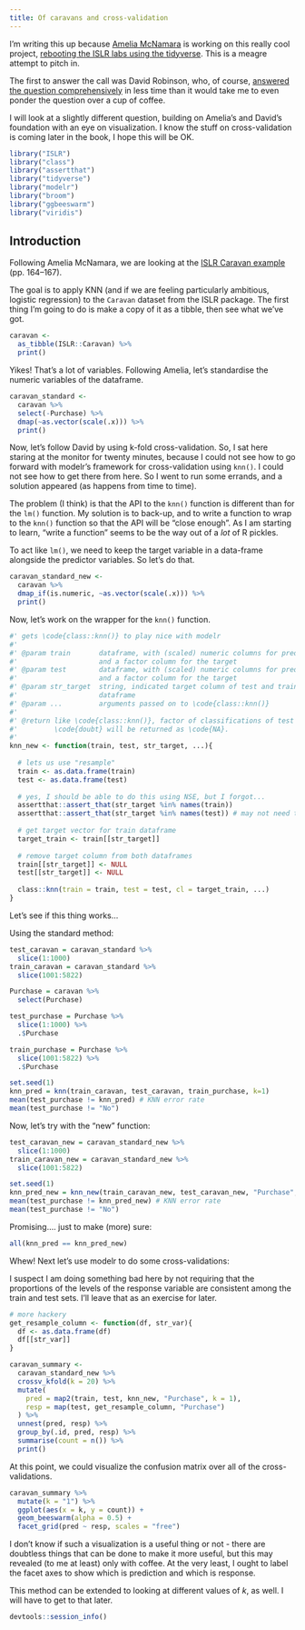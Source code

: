 ```yaml
---
title: Of caravans and cross-validation
---
```


I'm writing this up because [Amelia McNamara](https://github.com/AmeliaMN/tidy-islr) is working on this really cool project, [rebooting the ISLR labs using the tidyverse](https://github.com/SmithCollege-SDS/tidy-islr). This is a meagre attempt to pitch in.

The first to answer the call was David Robinson, who, of course, [answered the question comprehensively](http://stackoverflow.com/questions/39536056/tidy-method-of-testing-model-parameters) in less time than it would take me to even ponder the question over a cup of coffee.

I will look at a slightly different question, building on Amelia's and David's foundation with an eye on visualization. I know the stuff on cross-validation is coming later in the book, I hope this will be OK. 


```r
library("ISLR")
library("class")
library("assertthat")
library("tidyverse")
library("modelr")
library("broom")
library("ggbeeswarm")
library("viridis")
```

## Introduction

Following Amelia McNamara, we are looking at the [ISLR Caravan example](https://github.com/AmeliaMN/tidy-islr/blob/master/lab3/lab3.Rmd) (pp. 164--167).

The goal is to apply KNN (and if we are feeling particularly ambitious, logistic regression) to the `Caravan` dataset from the ISLR package. The first thing I'm going to do is make a copy of it as a tibble, then see what we've got.

```r
caravan <- 
  as_tibble(ISLR::Caravan) %>%
  print()
```

Yikes! That's a lot of variables. Following Amelia, let's standardise the numeric variables of the dataframe. 

```r
caravan_standard <- 
  caravan %>%
  select(-Purchase) %>%
  dmap(~as.vector(scale(.x))) %>%
  print() 
```

Now, let's follow David by using k-fold cross-validation. So, I sat here staring at the monitor for twenty minutes, because I could not see how to go forward with modelr's framework for cross-validation using `knn()`. I could not see how to get there from here. So I went to run some errands, and a solution appeared (as happens from time to time).

The problem (I think) is that the API to the `knn()` function is different than for the `lm()` function. My solution is to back-up, and to write a function to wrap to the `knn()` function so that the API will be "close enough". As I am starting to learn, "write a function" seems to be the way out of a *lot* of R pickles.

To act like `lm()`, we need to keep the target variable in a data-frame alongside the predictor variables. So let's do that.

```r
caravan_standard_new <- 
  caravan %>%
  dmap_if(is.numeric, ~as.vector(scale(.x))) %>%
  print() 
```

Now, let's work on the wrapper for the `knn()` function.

```r
#' gets \code{class::knn()} to play nice with modelr
#'
#' @param train       dataframe, with (scaled) numeric columns for predictors
#'                    and a factor column for the target
#' @param test        dataframe, with (scaled) numeric columns for predictors
#'                    and a factor column for the target
#' @param str_target  string, indicated target column of test and train
#'                    dataframe
#' @param ...         arguments passed on to \code{class::knn()}
#'
#' @return like \code{class::knn()}, factor of classifications of test set. 
#'         \code{doubt} will be returned as \code{NA}.
#'
knn_new <- function(train, test, str_target, ...){
  
  # lets us use "resample"
  train <- as.data.frame(train)
  test <- as.data.frame(test)
  
  # yes, I should be able to do this using NSE, but I forgot...
  assertthat::assert_that(str_target %in% names(train))
  assertthat::assert_that(str_target %in% names(test)) # may not need this
  
  # get target vector for train dataframe
  target_train <- train[[str_target]]
  
  # remove target column from both dataframes
  train[[str_target]] <- NULL
  test[[str_target]] <- NULL
  
  class::knn(train = train, test = test, cl = target_train, ...)
}
```

Let's see if this thing works...

Using the standard method:

```r
test_caravan = caravan_standard %>%
  slice(1:1000)
train_caravan = caravan_standard %>%
  slice(1001:5822)

Purchase = caravan %>%
  select(Purchase)

test_purchase = Purchase %>%
  slice(1:1000) %>%
  .$Purchase

train_purchase = Purchase %>%
  slice(1001:5822) %>%
  .$Purchase
```

```r
set.seed(1)
knn_pred = knn(train_caravan, test_caravan, train_purchase, k=1)
mean(test_purchase != knn_pred) # KNN error rate
mean(test_purchase != "No")  
```

Now, let's try with the "new" function:

```r
test_caravan_new = caravan_standard_new %>%
  slice(1:1000)
train_caravan_new = caravan_standard_new %>%
  slice(1001:5822)

set.seed(1)
knn_pred_new = knn_new(train_caravan_new, test_caravan_new, "Purchase", k=1)
mean(test_purchase != knn_pred_new) # KNN error rate
mean(test_purchase != "No") 
```

Promising.... just to make (more) sure:

```r
all(knn_pred == knn_pred_new)
```

Whew! Next let's use modelr to do some cross-validations:

I suspect I am doing something bad here by not requiring that the proportions of the levels of the response variable are consistent among the train and test sets. I'll leave that as an exercise for later.

```r
# more hackery
get_resample_column <- function(df, str_var){
  df <- as.data.frame(df)
  df[[str_var]]
}

caravan_summary <- 
  caravan_standard_new %>%
  crossv_kfold(k = 20) %>%
  mutate(
    pred = map2(train, test, knn_new, "Purchase", k = 1),
    resp = map(test, get_resample_column, "Purchase")
  ) %>%
  unnest(pred, resp) %>%
  group_by(.id, pred, resp) %>%
  summarise(count = n()) %>%
  print()
```

At this point, we could visualize the confusion matrix over all of the cross-validations.

```r
caravan_summary %>%
  mutate(k = "1") %>%
  ggplot(aes(x = k, y = count)) +
  geom_beeswarm(alpha = 0.5) + 
  facet_grid(pred ~ resp, scales = "free")
```

I don't know if such a visualization is a useful thing or not - there are doubtless things that can be done to make it more useful, but this may revealed (to me at least) only with coffee. At the very least, I ought to label the facet axes to show which is prediction and which is response.

This method can be extended to looking at different values of $k$, as well. I will have to get to that later.

```r
devtools::session_info()
```


